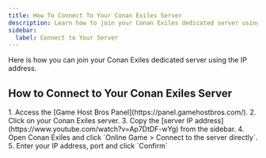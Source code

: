 ```yaml
---
title: How To Connect To Your Conan Exiles Server
description: Learn how to join your Conan Exiles dedicated server using the IP address.
sidebar:
  label: Connect to Your Server
---
```


Here is how you can join your Conan Exiles dedicated server using the IP address.

## How to Connect to Your Conan Exiles Server
<Steps>
1. Access the [Game Host Bros Panel](https://panel.gamehostbros.com/).
2. Click on your Conan Exiles server.
3. Copy the [server IP address](https://www.youtube.com/watch?v=Ap7DtDF-wYg) from the sidebar.
4. Open Conan Exiles and click `Online Game > Connect to the server directly`.
5. Enter your IP address, port and click `Confirm`
</Steps>